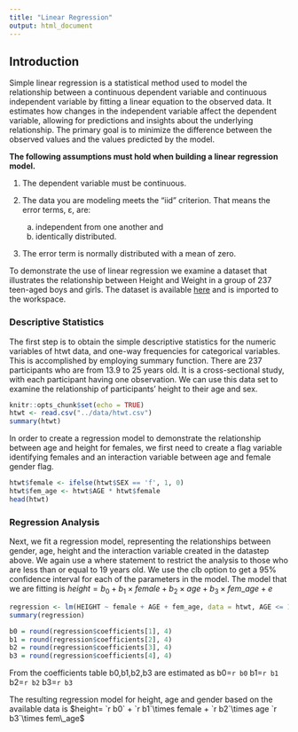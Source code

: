 ```yaml
---
title: "Linear Regression"
output: html_document
---
```


## Introduction

Simple linear regression is a statistical method used to model the relationship between a continuous dependent variable and continuous independent variable by fitting a linear equation to the observed data. It estimates how changes in the independent variable affect the dependent variable, allowing for predictions and insights about the underlying relationship. The primary goal is to minimize the difference between the observed values and the values predicted by the model.

**The following assumptions must hold when building a linear regression model.**

1.  The dependent variable must be continuous.

2.  The data you are modeling meets the "iid" criterion. That means the error terms, ε, are:

    a.  independent from one another and
    b.  identically distributed.

3.  The error term is normally distributed with a mean of zero.

To demonstrate the use of linear regression we examine a dataset that illustrates the relationship between Height and Weight in a group of 237 teen-aged boys and girls. The dataset is available [here](https://github.com/PSIAIMS/CAMIS/blob/3dca6398dca4f242eb0f0c316d7499eaba8adb13/data/htwt.csvhttps://github.com/PSIAIMS/CAMIS/blob/3dca6398dca4f242eb0f0c316d7499eaba8adb13/data/htwt.csv) and is imported to the workspace.

### Descriptive Statistics

The first step is to obtain the simple descriptive statistics for the numeric variables of htwt data, and one-way frequencies for categorical variables. This is accomplished by employing summary function. There are 237 participants who are from 13.9 to 25 years old. It is a cross-sectional study, with each participant having one observation. We can use this data set to examine the relationship of participants' height to their age and sex.

```r
knitr::opts_chunk$set(echo = TRUE)
htwt <- read.csv("../data/htwt.csv")
summary(htwt)
```

In order to create a regression model to demonstrate the relationship between age and height for females, we first need to create a flag variable identifying females and an interaction variable between age and female gender flag.

```r
htwt$female <- ifelse(htwt$SEX == 'f', 1, 0)
htwt$fem_age <- htwt$AGE * htwt$female
head(htwt)
```

### Regression Analysis

Next, we fit a regression model, representing the relationships between gender, age, height and the interaction variable created in the datastep above. We again use a where statement to restrict the analysis to those who are less than or equal to 19 years old. We use the clb option to get a 95% confidence interval for each of the parameters in the model. The model that we are fitting is $height = b_0 + b_1\times female + b_2\times age + b_3\times fem\_age + e$

```r
regression <- lm(HEIGHT ~ female + AGE + fem_age, data = htwt, AGE <= 19)
summary(regression)

b0 = round(regression$coefficients[1], 4)
b1 = round(regression$coefficients[2], 4)
b2 = round(regression$coefficients[3], 4)
b3 = round(regression$coefficients[4], 4)

```

From the coefficients table b0,b1,b2,b3 are estimated as b0=`r b0` b1=`r b1` b2=`r b2` b3=`r b3`


The resulting regression model for height, age and gender based on the available data is $height= `r b0` + `r b1`\times female + `r b2`\times age `r b3`\times fem\_age$
